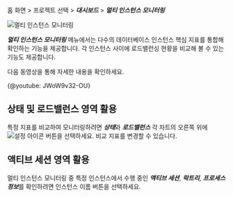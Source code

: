 홈 화면 > 프로젝트 선택 > ***대시보드*** > ***멀티 인스턴스 모니터링***

![멀티 인스턴스 모니터링](/img/db-multi-instance-monitoring.png)

***멀티 인스턴스 모니터링*** 메뉴에서는 다수의 데이터베이스 인스턴스 핵심 지표를 통합해 확인하는 기능을 제공합니다. 각 인스턴스 사이에 로드밸런싱 현황을 비교해 볼 수 있는 기능도 제공합니다.

다음 동영상을 통해 자세한 내용을 확인하세요.

{@youtube: JWoW9v32-OU}

## 상태 및 로드밸런스 영역 활용

특정 지표를 비교하여 모니터링하려면 ***상태***와 ***로드밸런스*** 각 차트의 오른쪽 위에 ![설정 아이콘](/img/ico-setting.svg) 버튼을 선택하세요. 비교 지표를 변경할 수 있습니다.

## 액티브 세션 영역 활용

멀티 인스턴스 모니터링 중 특정 인스턴스에서 수행 중인 ***액티브 세션***, ***락트리***, ***프로세스 정보***를 확인하려면 인스턴스 이름 버튼을 선택하세요.
